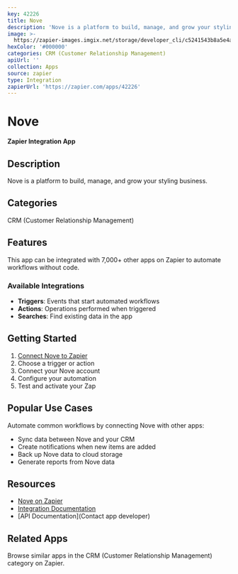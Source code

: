 ```yaml
---
key: 42226
title: Nove
description: 'Nove is a platform to build, manage, and grow your styling business.'
image: >-
  https://zapier-images.imgix.net/storage/developer_cli/c5241543b8a5e4acaef16fd469645eee.png?auto=format%2Ccompress&ixlib=python-3.0.0&q=50
hexColor: '#000000'
categories: CRM (Customer Relationship Management)
apiUrl: ''
collection: Apps
source: zapier
type: Integration
zapierUrl: 'https://zapier.com/apps/42226'
---
```

# Nove

**Zapier Integration App**

## Description

Nove is a platform to build, manage, and grow your styling business.

## Categories

CRM (Customer Relationship Management)

## Features

This app can be integrated with 7,000+ other apps on Zapier to automate workflows without code.

### Available Integrations

- **Triggers**: Events that start automated workflows
- **Actions**: Operations performed when triggered
- **Searches**: Find existing data in the app

## Getting Started

1. [Connect Nove to Zapier](https://zapier.com/apps/42226)
2. Choose a trigger or action
3. Connect your Nove account
4. Configure your automation
5. Test and activate your Zap

## Popular Use Cases

Automate common workflows by connecting Nove with other apps:

- Sync data between Nove and your CRM
- Create notifications when new items are added
- Back up Nove data to cloud storage
- Generate reports from Nove data

## Resources

- [Nove on Zapier](https://zapier.com/apps/42226)
- [Integration Documentation](https://zapier.com/apps/42226/integrations)
- [API Documentation](Contact app developer)

## Related Apps

Browse similar apps in the CRM (Customer Relationship Management) category on Zapier.

